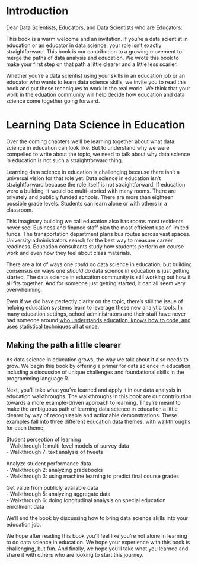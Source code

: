 # Introduction 

Dear Data Scientists, Educators, and Data Scientists who are Educators: 

This book is a warm welcome and an invitation. If you're a data scientist in education or an educator in data science, your role isn't exactly straightforward. This book is our contribution to a growing movement to merge the paths of data analysis and education. We wrote this book to make your first step on that path a little clearer and a little less scarier. 

Whether you're a data scientist using your skills in an education job or an educator who wants to learn data science skills, we invite you to read this book and put these techniques to work in the real world. We think that your work in the eduation community will help decide how education and data science come together going forward. 

# Learning Data Science in Education 

Over the coming chapters we'll be learning together about what data science in education can look like. But to understand why we were compelled to write about the topic, we need to talk about why data science in education is not such a straightforward thing. 

Learning data science in education is challenging because there isn't a universal vision for that role yet. Data science in education isn't straightforward because the role itself is not straightforward. If education were a building, it would be multi-storied with many rooms. There are privately and publicly funded schools. There are more than eighteen possible grade levels. Students can learn alone or with others in a classroom. 

This imaginary building we call education also has rooms most residents never see: Business and finance staff plan the most efficient use of limited funds. The transportation department plans bus routes across vast spaces. University administrators search for the best way to measure career readiness. Education consultants study how students perform on course work and even how they feel about class materials. 

There are a lot of ways one *could* do data science in education, but building consensus on ways one *should* do data science in education is just getting started. The data science in education community is still working out how it all fits together. And for someone just getting started, it can all seem very overwhelming. 

Even if we did have perfectly clarity on the topic, there's still the issue of helping education systems learn to leverage these new analytic tools. In many education settings, school administrators and their staff have never had someone around [who understands education, knows how to code, and uses statistical techniques](http://drewconway.com/zia/2013/3/26/the-data-science-venn-diagram) all at once. 

## Making the path a little clearer

As data science in education grows, the way we talk about it also needs to grow. We begin this book by offering a primer for data science in education, including a discussion of unique challenges and foundational skills in the programming language R. 

Next, you'll take what you've learned and apply it in our data analysis in education walkthroughs. The walkthroughs in this book are our contribution towards a more example-driven approach to learning. They're meant to make the ambiguous path of learning data science in education a little clearer by way of recognizable and actionable demonstrations. These examples fall into three different education data themes, with walkthroughs for each theme:

Student perception of learning  
 - Walkthrough 1: multi-level models of survey data  
 - Walkthrough 7: text analysis of tweets  

Analyze student performance data  
 - Walkthrough 2: analyzing gradebooks  
 - Walkthrough 3: using machine learning to predict final course grades

Get value from publicly available data  
 - Walkthrough 5: analyzing aggregate data  
 - Walkthrough 6: doing longitudinal analysis on special education enrollment data 

We'll end the book by discussing how to bring data science skills into your education job.

We hope after reading this book you'll feel like you're not alone in learning to do data science in education. We hope your experience with this book is challenging, but fun. And finally, we hope you'll take what you learned and share it with others who are looking to start this journey.